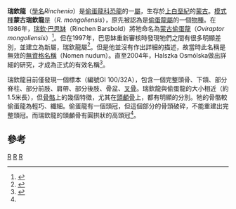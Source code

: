 {{Automatic Taxobox
| taxon = Rinchenia
| status = fossil
| fossil_range = [[白垩纪|晚白堊紀]]{{fossilrange|70}}
| image = Rinchenia mongoliensis profile1.jpg
| image_size = 200px
| image_caption = 瑞欽龍的頭部側面
| authority = [[瑞欽·巴思缽|Barsbold]], 1997 ''vide'' Osmólska ''et al.'', 2004
| subdivision_ranks = [[種|種]]
| subdivision =
'''蒙古瑞欽龍 ''R. mongoliensis''''' <br><small>([[瑞欽·巴思缽|Barsbold]], 1986) ([[模式種|模式種]])</small>
}}

'''瑞欽龍'''（[[學名|學名]]''Rinchenia''）是[[偷蛋龍科|偷蛋龍科]][[恐龍|恐龍]]的一[[屬|屬]]，生存於[[上白堊紀|上白堊紀]]的[[蒙古|蒙古]]。[[模式種|模式種]]'''蒙古瑞欽龍'''是（''R. mongoliensis''），原先被認為是[[偷蛋龍屬|偷蛋龍屬]]的一個[[物種|物種]]。在1986年，[[瑞欽·巴思缽|瑞欽·巴思缽]]（Rinchen Barsbold）將牠命名為[[蒙古偷蛋龍|蒙古偷蛋龍]]（''Oviraptor mongoliensis''）<ref name=barsbold1986>{{Cite book|author=Barsbold, R.|year=1986|chapter=Raubdinosaurier Oviraptoren|editor=O.I. Vorob’eva (ed.)|title=Gerpetologičeskie issledovaniâ v Mongol’skoj Narod−noj Respublike|pages=210–223|publisher=Institut èvolûcionnoj morfologii i èkologii životnyh im. A.N. Severcova, Akademiâ nauk SSSR, Moscow}}</ref>。但在1997年，巴思缽重新審核時發現牠們之間有很多明顯差別，並建立為新屬，瑞欽龍屬<ref name=barsbold1997>{{Cite book|author=Barsbold, R.|year=1997|chapter=Oviraptorosauria|editor=P.J. Currie and K. Padian (eds.)|title=Encyclopedia of Dinosaurs|pages=505–509|publisher=Academic Press, San Diego}}</ref>。但是他並沒有作出詳細的描述，故當時此名稱是無效的[[無資格名稱|無資格名稱]]（Nomen nudum）。直至2004年，Halszka Osmólska做出詳細的研究，才成為正式的有效名稱<ref name=osmolska2004>{{Cite book|author=Osmólska, H., Currie, P. J., and Barsbold, R.|year=2004|chapter=Oviraptorosauria|editor=Weishampel, D.B., Dodson, P., and Osmólska, H. (eds.)|title=The Dinosauria, Second Edition|publisher=California University Press|pages=165-183}}</ref>。

瑞欽龍目前僅發現一個標本（編號GI 100/32A），包含一個完整頭骨、下頜、部分脊柱、部分前肢、肩帶、部分後肢、骨盆、[[叉骨|叉骨]]。瑞欽龍與偷蛋龍的大小相近（約1.5米長），但[[骨骼|骨骼]]上的幾個特徵，尤其在[[頭顱骨|頭顱骨]]上，都有明顯的分別。牠的骨骼較偷蛋龍為輕巧、纖細。偷蛋龍有一個頭冠，但這個部分的骨頭破碎，不能重建出完整頭冠。而瑞欽龍的頭顱骨有圓拱狀的高頭冠<ref name=barsbold1997/>。

==參考==
{{reflist}}
{{手盜龍類|O.}}
{{Taxonbar|from=Q133177}}

[[Category:亞洲恐龍|R]]
[[Category:上白堊紀恐龍|R]]
[[Category:偷蛋龍科|R]]